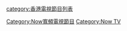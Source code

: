 {{Catnav|頁面分類|...|中国电视台|香港電視台|Now寬頻電視}}
{{Catmore|Now寬頻電視外購劇集列表}}
{{Catmore|Now寬頻電視外購節目列表}}

[[Category:Now寬頻電視節目|Category:Now寬頻電視節目]]
[[Category:Now_TV|Category:Now TV]]
[[category:香港電視節目列表|category:香港電視節目列表]]